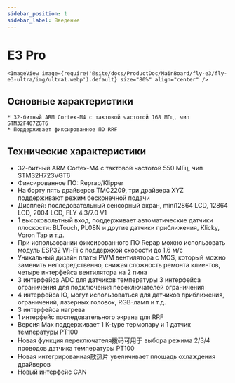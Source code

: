 ```yaml
---
sidebar_position: 1
sidebar_label: Введение
---
```




# E3 Pro

    <ImageView image={require('@site/docs/ProductDoc/MainBoard/fly-e3/fly-e3-ultra/img/ultra1.webp').default} size="80%" align="center" />

## Основные характеристики

    * 32-битный ARM Cortex-M4 с тактовой частотой 168 МГц, чип STM32F407ZGT6
    * Поддерживает фиксированное ПО RRF



## Технические характеристики

* 32-битный ARM Cortex-M4 с тактовой частотой 550 МГц, чип STM32H723VGT6
* Фиксированное ПО: Reprap/Klipper
* На борту пять драйверов TMC2209, три драйвера XYZ поддерживают режим бесконечной подачи
* Дисплей: последовательный сенсорный экран, mini12864 LCD, 12864 LCD, 2004 LCD, FLY 4.3/7.0 V1
* 1 высоковольтный вход, поддерживает автоматические датчики плоскости: BLTouch, PL08N и другие датчики приближения, Klicky, Voron Tap и т.д.
* При использовании фиксированного ПО Repap можно использовать модуль ESP32 Wi-Fi с поддержкой скорости до 1.6 м/с
* Уникальный дизайн платы PWM вентилятора с MOS, который можно заменить непосредственно, снижая сложность ремонта клиентов, четыре интерфейса вентилятора на 2 пина
* 3 интерфейса ADC для датчиков температуры
3 интерфейса ограничения для подключения переключателей ограничения
* 4 интерфейса IO, могут использоваться для датчиков приближения, ограничений, лазерных головок, RGB-ламп и т.д.
* 3 интерфейса нагрева
* 1 интерфейс последовательного экрана для RRF
* Версия Max поддерживает 1 K-type термопару и 1 датчик температуры PT100
* Новая функция переключателя拨码可用于 выбора режима 2/3/4 проводов датчика температуры PT100
* Новая интегрированная散热片 увеличивает площадь охлаждения драйверов
* Новый интерфейс CAN

